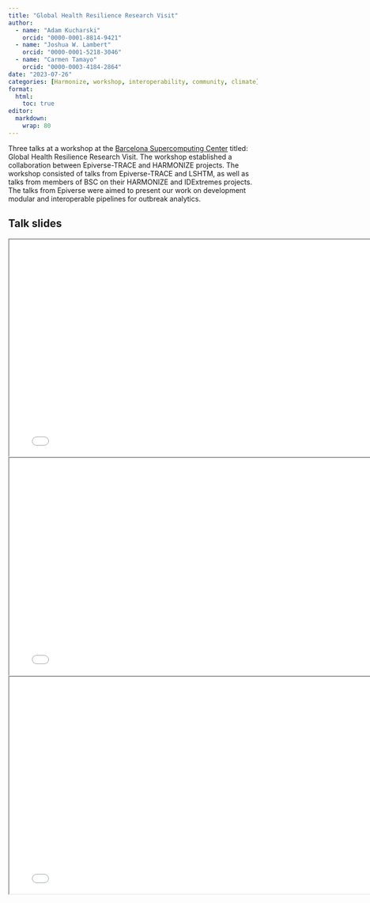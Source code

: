 ```yaml
---
title: "Global Health Resilience Research Visit"
author: 
  - name: "Adam Kucharski"
    orcid: "0000-0001-8814-9421"
  - name: "Joshua W. Lambert"
    orcid: "0000-0001-5218-3046"
  - name: "Carmen Tamayo"
    orcid: "0000-0003-4184-2864"
date: "2023-07-26"
categories: [Harmonize, workshop, interoperability, community, climate]
format:
  html: 
    toc: true
editor: 
  markdown: 
    wrap: 80
---
```


Three talks at a workshop at the [Barcelona Supercomputing Center](https://www.bsc.es/) titled: Global Health Resilience Research Visit. The workshop established a collaboration between Epiverse-TRACE and HARMONIZE projects. The workshop consisted of talks from Epiverse-TRACE and LSHTM, as well as talks from members of BSC on their HARMONIZE and IDExtremes projects. The talks from Epiverse were aimed to present our work on development modular and interoperable pipelines for outbreak analytics.

## Talk slides

```{=html}
<iframe width="780" height="438.75" src="2023_07_BSC_2.pdf" title="Adam Kucharski presentation at BSC, July 2023"></iframe>
```

```{=html}
<iframe width="780" height="438.75" src="Epiverse-interoperability.pdf" title="Joshua W. Lambert presentation at BSC, July 2023"></iframe>
```

```{=html}
<iframe width="780" height="438.75" src="Applications_CTC_presentation.pdf" title="Carmen Tamayo presentation at BSC, July 2023"></iframe>
```
